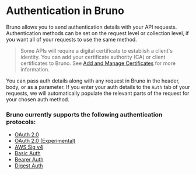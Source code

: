# Authentication in Bruno

Bruno allows you to send authentication details with your API requests.
Authentication methods can be set on the request level or collection level, if you want all of your requests to use the same method.

> Some APIs will require a digital certificate to establish a client's identity. You can add your certificate authority (CA) or client certificates to Bruno. 
> See [Add and Manage Certificates](auth/add-and-manage-certs) for more information. 

You can pass auth details along with any request in Bruno in the header, body, or as a parameter. 
If you enter your auth details to the `Auth` tab of your requests, we will automatically populate the relevant parts of the request for your chosen auth method. 

### Bruno currently supports the following authentication protocols: 
- [OAuth 2.0](/auth/oauth2/overview)
- [OAuth 2.0 (Experimental)](/auth/oauth2-experimental/overview)
- [AWS Sig v4](/auth/aws-signature)
- [Basic Auth](/auth/basic)
- [Bearer Auth](/auth/bearer)
- [Digest Auth](/auth/digest)